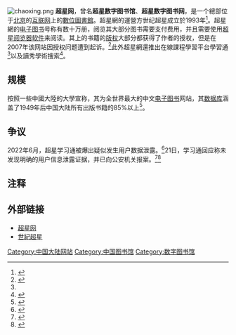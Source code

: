 {{noteTA
|G1=IT
}}
[[File:chaoxing.png|right]]
'''超星网'''，曾名'''超星数字图书馆'''、'''超星数字图书网'''，是一个總部位于[[北京|北京]]的[[互联网|互联网]]上的[[數位圖書館|數位圖書館]]。超星網的運營方世纪超星成立於1993年<ref name=xue>{{cite web
|url=http://www.bjd.com.cn/a/202002/17/WS5e4a6955e4b00949486815c6.html
|title=学习通平台崩溃：使用量瞬间超过1200万人 已全面恢复
|website=新京報
}}{{dead link|fix-attempted=yes}}</ref>。超星網的[[电子图书|电子图书]]号称有数十万册，阅览其大部分图书需要支付费用，并且需要使用[[超星阅览器|超星阅览器]][[软件|软件]]来阅读。其上的书籍的[[版权|版权]]大部分都获得了作者的授权，但是在2007年该网站因授权问题遭到起诉。<ref>{{cite web|url=http://epaper.bjnews.com.cn/html/2007-09/29/content_90578.htm|title=学者诉超星案5胜1负|publisher=《[[新京报|新京报]]》|date=2007-09-29|accessdate=2014-07-09|deadurl=yes|archiveurl=https://web.archive.org/web/20140714131755/http://epaper.bjnews.com.cn/html/2007-09/29/content_90578.htm|archivedate=2014-07-14}}</ref>此外超星網還推出在線課程學習平台學習通<ref name=xue/>以及讀秀學術搜索<ref>{{cite book|title=《信息资源检索与综合利用》|editor=刘晓红|editor2=张晓丽|editor3=牛继宏|ISBN=978-7-5517-1623-9|publisher=东北大学出版社|date=2017-07|page=127页}}</ref>。

==规模==
按照一些中國大陸的大學宣称，其为全世界最大的中文[[电子图书|电子图书]]网站，其[[数据库|数据库]]涵盖了1949年后中国大陆所有出版书籍的85%以上<ref>{{cite web
|url=http://library.dhu.edu.cn/info/71986.jspx
|title=超星电子图书介绍
|website=東華大學圖書館
}}{{dead link|fix-attempted=yes}}</ref>。

== 争议 ==
2022年6月，超星学习通被爆出疑似发生用户数据泄露。<ref>{{Cite web |author=刘镇 |title=泄露1.7亿条信息，学习通被曝售卖隐私登热搜！App评分仅为1.4 |url=https://www.aicaijing.com.cn/article/15311 |website=AI财经社
|date=2022-06-21
|access-date=2022-06-21
|archive-url=https://archive.ph/l62Pu
|archive-date=2022-06-21
|url-status=live
}}</ref>21日，学习通回应称未发现明确的用户信息泄露证据，并已向公安机关报案。<ref>{{cite news
|url=https://www.zaobao.com.sg/realtime/china/story20220621-1285286
|title=“学习通”称网传数据泄露不实 已报案
|date=2022-06-21
|website=www.zaobao.com.sg
|access-date=2022-06-21
|url-status=live
|archive-url=https://archive.ph/jNCM9
|archive-date=2022-06-21
}}</ref><ref>{{cite web
|url=https://weibo.com/6329746106/LyKD2xUk8
|date=2022-06-21
|quote=关于“疑似学习通用户数据泄露”传闻的声明<br>我公司昨晚收到“疑似学习通APP用户数据泄露”的反馈信息，立即组织技术排查，目前排查工作已经进行了十余个小时，到目前为止还未发现明确的用户信息泄露证据。鉴于事情重大，我们已经向公安机关报案，公安机关已经介入调查。<br>学习通不存储用户明文密码，采取单向加密存储，理论上用户密码不会泄露，在这种技术手段下即使公司内部员工（包括程序员）也无法获得密码明文。公司确认网上传言密码泄露是不实的。<br>用户信息安全是重大问题，我公司高度重视，将协助公安机关继续深入调查，全力保障用户信息和数据安全。
|via=新浪微博
|title=关于“疑似学习通用户数据泄露”传闻的声明
|website=weibo.com
|access-date=2022-06-21
|archive-url=
|archive-date=2022-06-21
|url-status=live
|registration=yes
}}</ref>

==注释==
{{Reflist}}

==外部链接==
*[http://www.chaoxing.com 超星网]
*[http://about.chaoxing.com/ 世紀超星]

[[Category:中国大陆网站|Category:中国大陆网站]]
[[Category:中国图书馆|Category:中国图书馆]]
[[Category:数字图书馆|Category:数字图书馆]]